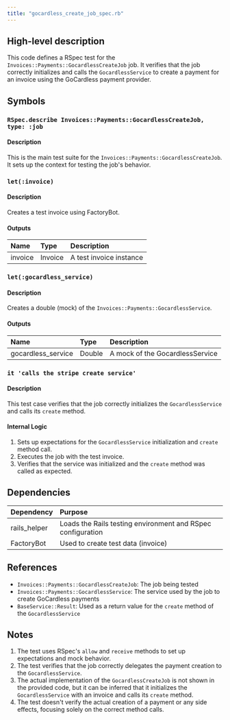 ```yaml
---
title: "gocardless_create_job_spec.rb"
---
```


## High-level description
This code defines a RSpec test for the `Invoices::Payments::GocardlessCreateJob` job. It verifies that the job correctly initializes and calls the `GocardlessService` to create a payment for an invoice using the GoCardless payment provider.

## Symbols

### `RSpec.describe Invoices::Payments::GocardlessCreateJob, type: :job`
#### Description
This is the main test suite for the `Invoices::Payments::GocardlessCreateJob`. It sets up the context for testing the job's behavior.

### `let(:invoice)`
#### Description
Creates a test invoice using FactoryBot.

#### Outputs
| Name | Type | Description |
|:-----|:-----|:------------|
| invoice | Invoice | A test invoice instance |

### `let(:gocardless_service)`
#### Description
Creates a double (mock) of the `Invoices::Payments::GocardlessService`.

#### Outputs
| Name | Type | Description |
|:-----|:-----|:------------|
| gocardless_service | Double | A mock of the GocardlessService |

### `it 'calls the stripe create service'`
#### Description
This test case verifies that the job correctly initializes the `GocardlessService` and calls its `create` method.

#### Internal Logic
1. Sets up expectations for the `GocardlessService` initialization and `create` method call.
2. Executes the job with the test invoice.
3. Verifies that the service was initialized and the `create` method was called as expected.

## Dependencies
| Dependency | Purpose |
|:-----------|:--------|
| rails_helper | Loads the Rails testing environment and RSpec configuration |
| FactoryBot | Used to create test data (invoice) |

## References
- `Invoices::Payments::GocardlessCreateJob`: The job being tested
- `Invoices::Payments::GocardlessService`: The service used by the job to create GoCardless payments
- `BaseService::Result`: Used as a return value for the `create` method of the `GocardlessService`

## Notes
1. The test uses RSpec's `allow` and `receive` methods to set up expectations and mock behavior.
2. The test verifies that the job correctly delegates the payment creation to the `GocardlessService`.
3. The actual implementation of the `GocardlessCreateJob` is not shown in the provided code, but it can be inferred that it initializes the `GocardlessService` with an invoice and calls its `create` method.
4. The test doesn't verify the actual creation of a payment or any side effects, focusing solely on the correct method calls.